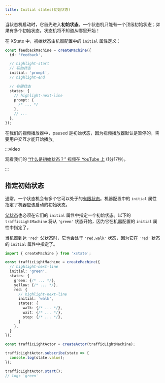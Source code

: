 ```yaml
---
title: Initial states(初始状态)
---
```


当状态机启动时，它首先进入**初始状态**。一个状态机只能有一个顶级初始状态；如果有多个初始状态，状态机将不知道从哪里开始！

在 XState 中，初始状态由机器配置中的 `initial` 属性定义：

```ts
const feedbackMachine = createMachine({
  id: 'feedback',

  // highlight-start
  // 初始状态
  initial: 'prompt',
  // highlight-end

  // 有限状态
  states: {
    // highlight-next-line
    prompt: {
      /* ... */
    },
    // ...
  },
});
```

在我们的视频播放器中，paused 是初始状态，因为视频播放器默认是暂停的，需要用户交互才能开始播放。

:::video

观看我们的 [“什么是初始状态？” 视频在 YouTube 上](https://www.youtube.com/watch?v=goCpmgyrjL0&list=PLvWgkXBB3dd4I_l-djWVU2UGPyBgKfnTQ&index=3) (1分17秒)。

:::

<EmbedMachine
  name="视频播放器"
  embedURL="https://stately.ai/registry/editor/embed/e13bef2b-bb13-4465-96ac-0bc25340688e?machineId=3ebc8874-2294-480b-a06e-74845337cd8d"
/>

## 指定初始状态

通常，一个状态机会有多个它可以处于的[有限状态](finite-states.mdx)。机器配置中的 `initial` 属性指定了机器应该启动的初始状态。

[父状态](parent-states.mdx)也必须在它们的 `initial` 属性中指定一个初始状态。以下的 `trafficLightMachine` 将从 `'green'` 状态开始，因为它在机器配置的 `initial` 属性中指定了。

当机器到达 `'red'` 父状态时，它也会处于 `'red.walk'` 状态，因为它在 `'red'` 状态的 `initial` 属性中指定了。

```ts
import { createMachine } from 'xstate';

const trafficLightMachine = createMachine({
  // highlight-next-line
  initial: 'green',
  states: {
    green: {/* ... */},
    yellow: {/* ... */},
    red: {
      // highlight-next-line
      initial: 'walk',
      states: {
        walk: {/* ... */},
        wait: {/* ... */},
        stop: {/* ... */},
      }
    },
  }
});

const trafficLightActor = createActor(trafficLightMachine);

trafficLightActor.subscribe(state => {
  console.log(state.value);
});

trafficLightActor.start();
// logs 'green'
```
